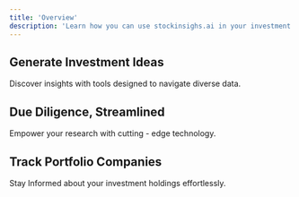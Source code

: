 ```yaml
---
title: 'Overview'
description: 'Learn how you can use stockinsighs.ai in your investment journey'
---
```


## Generate Investment Ideas

Discover insights with tools designed to navigate diverse data.


## Due Diligence, Streamlined

Empower your research with cutting - edge technology.

## Track Portfolio Companies

Stay Informed about your investment holdings effortlessly.